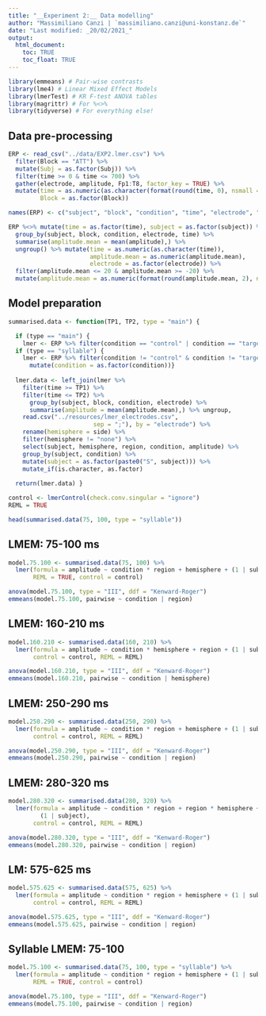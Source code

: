 ```yaml
---
title: "__Experiment 2:__ Data modelling"
author: "Massimiliano Canzi | `massimiliano.canzi@uni-konstanz.de`"
date: "Last modified: _20/02/2021_"
output: 
  html_document:
    toc: TRUE
    toc_float: TRUE
---
```


```r
library(emmeans) # Pair-wise contrasts
library(lme4) # Linear Mixed Effect Models
library(lmerTest) # KR F-test ANOVA tables
library(magrittr) # For %<>%
library(tidyverse) # For everything else! 
```

## Data pre-processing

```r
ERP <- read_csv("../data/EXP2.lmer.csv") %>%
  filter(Block == "ATT") %>%
  mutate(Subj = as.factor(Subj)) %>%
  filter(time >= 0 & time <= 700) %>%
  gather(electrode, amplitude, Fp1:T8, factor_key = TRUE) %>%
  mutate(time = as.numeric(as.character(format(round(time, 0), nsmall = 0))),
         Block = as.factor(Block))

names(ERP) <- c("subject", "block", "condition", "time", "electrode", "amplitude")
```

```r
ERP %<>% mutate(time = as.factor(time), subject = as.factor(subject)) %>%
  group_by(subject, block, condition, electrode, time) %>% 
  summarise(amplitude.mean = mean(amplitude),) %>% 
  ungroup() %>% mutate(time = as.numeric(as.character(time)), 
                       amplitude.mean = as.numeric(amplitude.mean), 
                       electrode = as.factor(electrode)) %>%
  filter(amplitude.mean <= 20 & amplitude.mean >= -20) %>%
  mutate(amplitude.mean = as.numeric(format(round(amplitude.mean, 2), nsmall = 2)))
```

## Model preparation

```r
summarised.data <- function(TP1, TP2, type = "main") {

  if (type == "main") { 
    lmer <- ERP %>% filter(condition == "control" | condition == "target") }
  if (type == "syllable") {
    lmer <- ERP %>% filter(condition != "control" & condition != "target") %>%
      mutate(condition = as.factor(condition))}
  
  lmer.data <- left_join(lmer %>%
    filter(time >= TP1) %>%
    filter(time <= TP2) %>%
      group_by(subject, block, condition, electrode) %>%
      summarise(amplitude = mean(amplitude.mean),) %>% ungroup,
    read.csv("../resources/lmer_electrodes.csv", 
                        sep = ";"), by = "electrode") %>% 
    rename(hemisphere = side) %>%
    filter(hemisphere != "none") %>%
    select(subject, hemisphere, region, condition, amplitude) %>%
    group_by(subject, condition) %>%
    mutate(subject = as.factor(paste0("S", subject))) %>%
    mutate_if(is.character, as.factor)
  
  return(lmer.data) }
```

```r
control <- lmerControl(check.conv.singular = "ignore")
REML = TRUE
```

```r
head(summarised.data(75, 100, type = "syllable"))
```

## LMEM: 75-100 ms

```r
model.75.100 <- summarised.data(75, 100) %>% 
  lmer(formula = amplitude ~ condition * region + hemisphere + (1 | subject), 
       REML = TRUE, control = control)
```

```r
anova(model.75.100, type = "III", ddf = "Kenward-Roger")
emmeans(model.75.100, pairwise ~ condition | region)
```

## LMEM: 160-210 ms

```r
model.160.210 <- summarised.data(160, 210) %>% 
  lmer(formula = amplitude ~ condition * hemisphere + region + (1 | subject), 
       control = control, REML = REML)
```

```r
anova(model.160.210, type = "III", ddf = "Kenward-Roger")
emmeans(model.160.210, pairwise ~ condition | hemisphere)
``` 

## LMEM: 250-290 ms

```r
model.250.290 <- summarised.data(250, 290) %>% 
  lmer(formula = amplitude ~ condition * region + hemisphere + (1 | subject), 
       control = control, REML = REML)
```

```r
anova(model.250.290, type = "III", ddf = "Kenward-Roger")
emmeans(model.250.290, pairwise ~ condition | region)
```

## LMEM: 280-320 ms

```r
model.280.320 <- summarised.data(280, 320) %>%
  lmer(formula = amplitude ~ condition * region + region * hemisphere + 
         (1 | subject), 
       control = control, REML = REML)
```

```r
anova(model.280.320, type = "III", ddf = "Kenward-Roger")
emmeans(model.280.320, pairwise ~ condition | region)
```

## LM: 575-625 ms

```r
model.575.625 <- summarised.data(575, 625) %>%
  lmer(formula = amplitude ~ condition * region + hemisphere + (1 | subject), 
       control = control, REML = REML)
```

```r
anova(model.575.625, type = "III", ddf = "Kenward-Roger")
emmeans(model.575.625, pairwise ~ condition | region)
```

## Syllable LMEM: 75-100

```r
model.75.100 <- summarised.data(75, 100, type = "syllable") %>% 
  lmer(formula = amplitude ~ condition * region + hemisphere + (1 | subject), 
       REML = TRUE, control = control)
```

```r
anova(model.75.100, type = "III", ddf = "Kenward-Roger")
emmeans(model.75.100, pairwise ~ condition | region)
```

